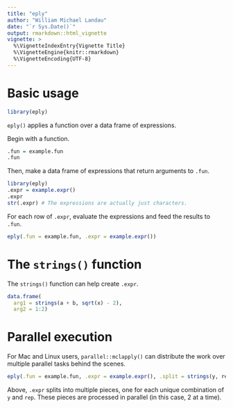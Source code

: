 ```yaml
---
title: "eply"
author: "William Michael Landau"
date: "`r Sys.Date()`"
output: rmarkdown::html_vignette
vignette: >
  %\VignetteIndexEntry{Vignette Title}
  %\VignetteEngine{knitr::rmarkdown}
  %\VignetteEncoding{UTF-8}
---
```


# Basic usage

```r
library(eply)
```

`eply()` applies a function over a data frame of expressions.

Begin with a function.
```r
.fun = example.fun
.fun
```

Then, make a data frame of expressions that return arguments to `.fun`.
```r
library(eply)
.expr = example.expr()
.expr
str(.expr) # The expressions are actually just characters.
```

For each row of `.expr`, evaluate the expressions and feed the results to `.fun`.

```r
eply(.fun = example.fun, .expr = example.expr())
```

# The `strings()` function

The `strings()` function can help create `.expr`.

```r
data.frame(
  arg1 = strings(a + b, sqrt(x) - 2), 
  arg2 = 1:2)
```

# Parallel execution

For Mac and Linux users, `parallel::mclapply()` can distribute the work over multiple parallel tasks behind the scenes.

```r
eply(.fun = example.fun, .expr = example.expr(), .split = strings(y, rep), .tasks = 2)
```

Above, `.expr` splits into multiple pieces, one for each unique combination of `y` and `rep`. These pieces are processed in parallel (in this case, 2 at a time).
